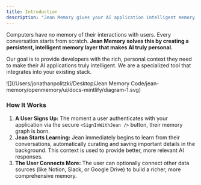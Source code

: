 ```yaml
---
title: Introduction
description: "Jean Memory gives your AI application intelligent memory layer in 5 lines of code."
---
```



Computers have no memory of their interactions with users. Every conversation starts from scratch. **Jean Memory solves this by creating a persistent, intelligent memory layer that makes AI truly personal.**

Our goal is to provide developers with the rich, personal context they need to make their AI applications truly intelligent. We are a specialized tool that integrates into your existing stack.

![](/Users/jonathanpolitzki/Desktop/Jean Memory Code/jean-memory/openmemory/ui/docs-mintlify/diagram-1.svg)

### How It Works

1.  **A User Signs Up:** The moment a user authenticates with your application via the secure `<SignInWithJean />` button, their memory graph is born.
2.  **Jean Starts Learning:** Jean immediately begins to learn from their conversations, automatically curating and saving important details in the background. This context is used to provide better, more relevant AI responses.
3.  **The User Connects More:** The user can optionally connect other data sources (like Notion, Slack, or Google Drive) to build a richer, more comprehensive memory.

<br/>
<div style={{ display: 'flex', justifyContent: 'center' }}>
  <SignInWithJean />
</div>
